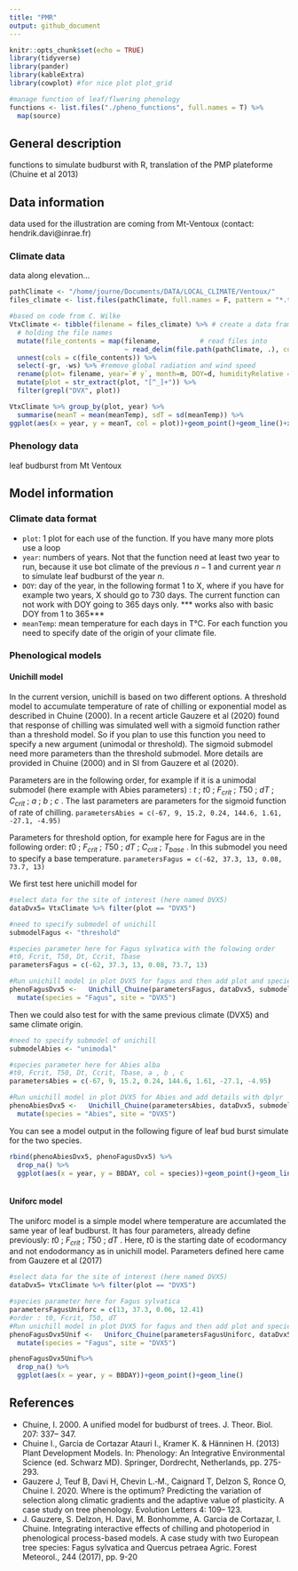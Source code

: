 ```yaml
---
title: "PMR"
output: github_document
---
```


```r
knitr::opts_chunk$set(echo = TRUE)
library(tidyverse)
library(pander)
library(kableExtra)
library(cowplot) #for nice plot plot_grid

#manage function of leaf/flwering phenology 
functions <- list.files("./pheno_functions", full.names = T) %>%
  map(source)

```

## General description

functions to simulate budburst with R, translation of the PMP plateforme (Chuine et al 2013)

## Data information

data used for the illustration are coming from Mt-Ventoux (contact: hendrik.davi@inrae.fr)

### Climate data
data along elevation...

```r

pathClimate <- "/home/journe/Documents/DATA/LOCAL_CLIMATE/Ventoux/"
files_climate <- list.files(pathClimate, full.names = F, pattern = "*.txt") #, recursive = T

#based on code from C. Wilke
VtxClimate <- tibble(filename = files_climate) %>% # create a data frame
  # holding the file names
  mutate(file_contents = map(filename,          # read files into
                             ~ read_delim(file.path(pathClimate, .), col_names = TRUE, delim = "\t", skip = 12, escape_double = FALSE, trim_ws = TRUE))) %>%
  unnest(cols = c(file_contents)) %>% 
  select(-gr, -ws) %>% #remove global radiation and wind speed 
  rename(plot= filename, year=`# y`, month=m, DOY=d, humidityRelative = rh, precipitation = p,maxTemp=tmax, minTemp = tmin, meanTemp=tj) %>% 
  mutate(plot = str_extract(plot, "[^_]+")) %>% 
  filter(grepl("DVX", plot))

VtxClimate %>% group_by(plot, year) %>% 
  summarise(meanT = mean(meanTemp), sdT = sd(meanTemp)) %>% 
ggplot(aes(x = year, y = meanT, col = plot))+geom_point()+geom_line()+xlab("Year")+ylab("Mean temperature")

```

### Phenology data
leaf budburst from Mt Ventoux


## Model information

### Climate data format

- ```plot```: 1 plot for each use of the function. If you have many more plots use a loop
- ```year```: numbers of years. Not that the function need at least two year to run, because it use bot climate of the previous $n-1$ and current year $n$ to simulate leaf budburst of the year $n$.
- ```DOY```: day of the year, in the following format 1 to X, where if you have for example two years, X should go to 730 days. The current function can not work with DOY going to 365 days only. *** works also with basic DOY from 1 to 365*** 
- ```meanTemp```: mean temperature for each days in T°C. 
For each function you need to specify date of the origin of your climate file. 

### Phenological models 
#### Unichill model
In the current version, unichill is based on two different options. A threshold model to accumulate temperature of rate of chilling or exponential model as described in Chuine (2000). In a recent article Gauzere et al (2020) found that response of chilling was simulated well with a sigmoïd function rather than a threshold model. So if you plan to use this function you need to specify a new argument (unimodal or threshold). The sigmoid submodel need more parameters than the threshold submodel. More details are provided in Chuine (2000) and in SI from Gauzere et al (2020). 

Parameters are in the following order, for example if it is a unimodal submodel (here example with Abies parameters) : $t$ ; $t0$ ; $F_{crit}$ ; $T50$ ; $dT$ ; $C_{crit}$ ; $a$ ; $b$ ; $c$ . The last parameters are parameters for the sigmoid function of rate of chilling.
```parametersAbies = c(-67, 9, 15.2, 0.24, 144.6, 1.61, -27.1, -4.95)```

Parameters for threshold option, for example here for Fagus are in the following order: $t0$ ; $F_{crit}$ ; $T50$ ; $dT$ ; $C_{crit}$ ; $T_{base}$ . In this submodel you need to specify a base temperature. 
```parametersFagus = c(-62, 37.3, 13, 0.08, 73.7, 13)```

We first test here unichill model for \textit{Fagus sylvatica}
```r
#select data for the site of interest (here named DVX5)
dataDvx5= VtxClimate %>% filter(plot == "DVX5")

#need to specify submodel of unichill 
submodelFagus <- "threshold"

#species parameter here for Fagus sylvatica with the folowing order
#t0, Fcrit, T50, Dt, Ccrit, Tbase
parametersFagus = c(-62, 37.3, 13, 0.08, 73.7, 13)

#Run unichill model in plot DVX5 for fagus and then add plot and species name 
phenoFagusDvx5 <-   Unichill_Chuine(parametersFagus, dataDvx5, submodelFagus) %>% 
  mutate(species = "Fagus", site = "DVX5")

```

Then we could also test for \textit{Abies alba} with the same previous climate (DVX5) and same climate origin. 

```r
#need to specify submodel of unichill
submodelAbies <- "unimodal"

#species parameter here for Abies alba
#t0, Fcrit, T50, Dt, Ccrit, Tbase, a , b , c
parametersAbies = c(-67, 9, 15.2, 0.24, 144.6, 1.61, -27.1, -4.95)

#Run unichill model in plot DVX5 for Abies and add details with dplyr
phenoAbiesDvx5 <-   Unichill_Chuine(parametersAbies, dataDvx5, submodelAbies) %>% 
  mutate(species = "Abies", site = "DVX5")

```

You can see a model output in the following figure of leaf bud burst simulate for the two species. 
```r

rbind(phenoAbiesDvx5, phenoFagusDvx5) %>% 
  drop_na() %>% 
  ggplot(aes(x = year, y = BBDAY, col = species))+geom_point()+geom_line()



```

#### Uniforc model
The uniforc model is a simple model where temperature are accumlated the same year of leaf budburst. It has four parameters, already define previously: $t0$ ; $F_{crit}$ ; $T50$ ; $dT$ . Here, $t0$ is the starting date of ecodormancy and not endodormancy as in unichill model. Parameters defined here came from Gauzere et al (2017)

```r
#select data for the site of interest (here named DVX5)
dataDvx5= VtxClimate %>% filter(plot == "DVX5")

#species parameter here for Fagus sylvatica
parametersFagusUniforc = c(13, 37.3, 0.06, 12.41)
#order : t0, Fcrit, T50, dT
#Run unichill model in plot DVX5 for fagus and then add plot and species name 
phenoFagusDvx5Unif <-   Uniforc_Chuine(parametersFagusUniforc, dataDvx5) %>% 
  mutate(species = "Fagus", site = "DVX5")

```

```r

phenoFagusDvx5Unif%>% 
  drop_na() %>% 
  ggplot(aes(x = year, y = BBDAY))+geom_point()+geom_line()

```

## References 
- Chuine, I. 2000. A unified model for budburst of trees. J. Theor. Biol. 207: 337– 347. 
- Chuine I., Garcia de Cortazar Atauri I., Kramer K. & Hänninen H. (2013) Plant Development Models. In: Phenology: An Integrative Environmental Science (ed. Schwarz MD). Springer, Dordrecht, Netherlands, pp. 275-293.
- Gauzere J, Teuf B, Davi H, Chevin L.‐M., Caignard T, Delzon S, Ronce O, Chuine I. 2020. Where is the optimum? Predicting the variation of selection along climatic gradients and the adaptive value of plasticity. A case study on tree phenology. Evolution Letters 4: 109– 123. 
- J. Gauzere, S. Delzon, H. Davi, M. Bonhomme, A. Garcia de Cortazar, I. Chuine. Integrating interactive effects of chilling and photoperiod in phenological process-based models. A case study with two European tree species: Fagus sylvatica and Quercus petraea
Agric. Forest Meteorol., 244 (2017), pp. 9-20